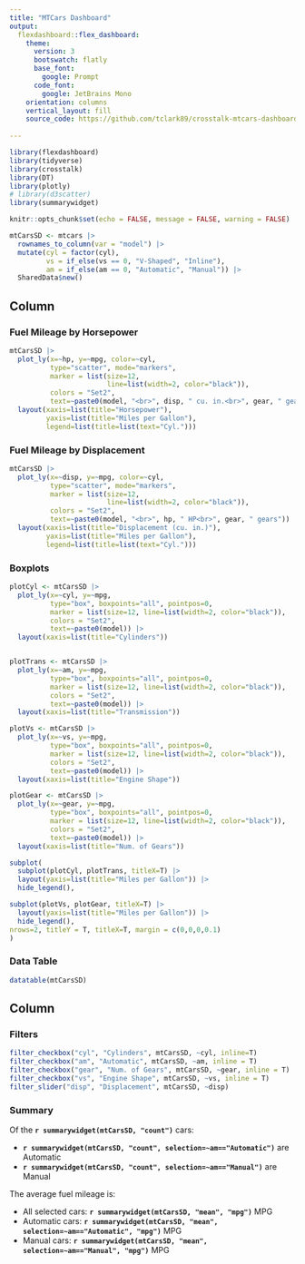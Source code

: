 ```yaml
---
title: "MTCars Dashboard"
output: 
  flexdashboard::flex_dashboard:
    theme:
      version: 3
      bootswatch: flatly
      base_font:
        google: Prompt
      code_font:
        google: JetBrains Mono
    orientation: columns
    vertical_layout: fill
    source_code: https://github.com/tclark89/crosstalk-mtcars-dashboard
    
---
```


```r
library(flexdashboard)
library(tidyverse)
library(crosstalk)
library(DT)
library(plotly)
# library(d3scatter)
library(summarywidget)

knitr::opts_chunk$set(echo = FALSE, message = FALSE, warning = FALSE)

mtCarsSD <- mtcars |> 
  rownames_to_column(var = "model") |> 
  mutate(cyl = factor(cyl),
         vs = if_else(vs == 0, "V-Shaped", "Inline"),
         am = if_else(am == 0, "Automatic", "Manual")) |> 
  SharedData$new()

```

Column {data-width=650 .tabset}
-----------------------------------------------------------------------

### Fuel Mileage by Horsepower

```r

mtCarsSD |> 
  plot_ly(x=~hp, y=~mpg, color=~cyl, 
          type="scatter", mode="markers", 
          marker = list(size=12,
                        line=list(width=2, color="black")),
          colors = "Set2",
          text=~paste0(model, "<br>", disp, " cu. in.<br>", gear, " gears")) |> 
  layout(xaxis=list(title="Horsepower"),
         yaxis=list(title="Miles per Gallon"),
         legend=list(title=list(text="Cyl.")))

```

### Fuel Mileage by Displacement

```r

mtCarsSD |> 
  plot_ly(x=~disp, y=~mpg, color=~cyl, 
          type="scatter", mode="markers", 
          marker = list(size=12,
                        line=list(width=2, color="black")),
          colors = "Set2",
          text=~paste0(model, "<br>", hp, " HP<br>", gear, " gears")) |> 
  layout(xaxis=list(title="Displacement (cu. in.)"),
         yaxis=list(title="Miles per Gallon"),
         legend=list(title=list(text="Cyl.")))

```

### Boxplots
```r

plotCyl <- mtCarsSD |> 
  plot_ly(x=~cyl, y=~mpg,  
          type="box", boxpoints="all", pointpos=0,
          marker = list(size=12, line=list(width=2, color="black")),
          colors = "Set2",
          text=~paste0(model)) |> 
  layout(xaxis=list(title="Cylinders"))


plotTrans <- mtCarsSD |> 
  plot_ly(x=~am, y=~mpg,  
          type="box", boxpoints="all", pointpos=0,
          marker = list(size=12, line=list(width=2, color="black")),
          colors = "Set2",
          text=~paste0(model)) |> 
  layout(xaxis=list(title="Transmission"))

plotVs <- mtCarsSD |> 
  plot_ly(x=~vs, y=~mpg,  
          type="box", boxpoints="all", pointpos=0,
          marker = list(size=12, line=list(width=2, color="black")),
          colors = "Set2",
          text=~paste0(model)) |> 
  layout(xaxis=list(title="Engine Shape"))

plotGear <- mtCarsSD |> 
  plot_ly(x=~gear, y=~mpg,  
          type="box", boxpoints="all", pointpos=0,
          marker = list(size=12, line=list(width=2, color="black")),
          colors = "Set2",
          text=~paste0(model)) |> 
  layout(xaxis=list(title="Num. of Gears"))

subplot(
  subplot(plotCyl, plotTrans, titleX=T) |> 
  layout(yaxis=list(title="Miles per Gallon")) |> 
  hide_legend(),

subplot(plotVs, plotGear, titleX=T) |> 
  layout(yaxis=list(title="Miles per Gallon")) |> 
  hide_legend(),
nrows=2, titleY = T, titleX=T, margin = c(0,0,0,0.1)
)

```

### Data Table

```r

datatable(mtCarsSD)

```

Column {data-width=350}
-----------------------------------------------------------------------

### Filters

```r

filter_checkbox("cyl", "Cylinders", mtCarsSD, ~cyl, inline=T)
filter_checkbox("am", "Automatic", mtCarsSD, ~am, inline = T)
filter_checkbox("gear", "Num. of Gears", mtCarsSD, ~gear, inline = T)
filter_checkbox("vs", "Engine Shape", mtCarsSD, ~vs, inline = T)
filter_slider("disp", "Displacement", mtCarsSD, ~disp)
```

### Summary

Of the **`r summarywidget(mtCarsSD, "count")`** cars:

  - **`r summarywidget(mtCarsSD, "count", selection=~am=="Automatic")`** are Automatic
  - **`r summarywidget(mtCarsSD, "count", selection=~am=="Manual")`** are Manual

The average fuel mileage is:

 - All selected cars: **`r summarywidget(mtCarsSD, "mean", "mpg")`** MPG
 - Automatic cars: **`r summarywidget(mtCarsSD, "mean", selection=~am=="Automatic", "mpg")`** MPG 
 - Manual cars: **`r summarywidget(mtCarsSD, "mean", selection=~am=="Manual", "mpg")`** MPG